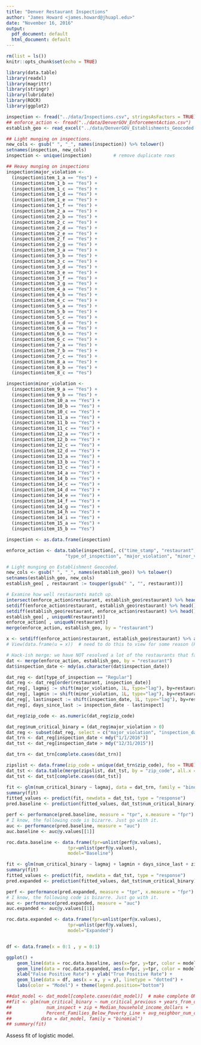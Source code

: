```yaml
---
title: "Denver Restaurant Inspections"
author: "James Howard <james.howard@jhuapl.edu>"
date: "November 16, 2016"
output:
  pdf_document: default
  html_document: default
---
```


```r
rm(list = ls())
knitr::opts_chunk$set(echo = TRUE)

library(data.table) 
library(readxl)
library(magrittr)
library(stringr)
library(lubridate)
library(ROCR)
library(ggplot2)
```

```r
inspection <- fread("../data/Inspections.csv", stringsAsFactors = TRUE)
## enforce_action <- fread("../data/DenverGOV_EnforcementAction.csv")
establish_geo <- read_excel("../data/DenverGOV_Establishments_Geocoded.xls") %>% data.table()
```

```r
## Light munging on inspections. 
new_cols <- gsub(" ", "_", names(inspection)) %>% tolower()
setnames(inspection, new_cols)
inspection <- unique(inspection)        # remove duplicate rows

## Heavy munging on inspections
inspection$major_violation <- 
  (inspection$item_1_a == "Yes") +
  (inspection$item_1_b == "Yes") +
  (inspection$item_1_c == "Yes") +
  (inspection$item_1_d == "Yes") +
  (inspection$item_1_e == "Yes") +
  (inspection$item_1_f == "Yes") +
  (inspection$item_2_a == "Yes") +
  (inspection$item_2_b == "Yes") +
  (inspection$item_2_c == "Yes") +
  (inspection$item_2_d == "Yes") +
  (inspection$item_2_e == "Yes") +
  (inspection$item_2_f == "Yes") +
  (inspection$item_2_g == "Yes") +
  (inspection$item_3_a == "Yes") +
  (inspection$item_3_b == "Yes") +
  (inspection$item_3_c == "Yes") +
  (inspection$item_3_d == "Yes") +
  (inspection$item_3_e == "Yes") +
  (inspection$item_3_f == "Yes") +
  (inspection$item_3_g == "Yes") +
  (inspection$item_4_a == "Yes") +
  (inspection$item_4_b == "Yes") +
  (inspection$item_4_c == "Yes") +
  (inspection$item_5_a == "Yes") +
  (inspection$item_5_b == "Yes") +
  (inspection$item_5_c == "Yes") +
  (inspection$item_5_d == "Yes") +
  (inspection$item_6_a == "Yes") +
  (inspection$item_6_b == "Yes") +
  (inspection$item_6_c == "Yes") +
  (inspection$item_7_a == "Yes") +
  (inspection$item_7_b == "Yes") +
  (inspection$item_7_c == "Yes") +
  (inspection$item_8_a == "Yes") +
  (inspection$item_8_b == "Yes") +
  (inspection$item_8_c == "Yes")

inspection$minor_violation <- 
  (inspection$item_9_a == "Yes") +
  (inspection$item_9_b == "Yes") +
  (inspection$item_10_a == "Yes") +
  (inspection$item_10_b == "Yes") +
  (inspection$item_10_c == "Yes") +
  (inspection$item_11_a == "Yes") +
  (inspection$item_11_b == "Yes") +
  (inspection$item_11_c == "Yes") +
  (inspection$item_12_a == "Yes") +
  (inspection$item_12_b == "Yes") +
  (inspection$item_12_c == "Yes") +
  (inspection$item_12_d == "Yes") +
  (inspection$item_13_a == "Yes") +
  (inspection$item_13_b == "Yes") +
  (inspection$item_13_c == "Yes") +
  (inspection$item_14_a == "Yes") +
  (inspection$item_14_b == "Yes") +
  (inspection$item_14_c == "Yes") +
  (inspection$item_14_d == "Yes") +
  (inspection$item_14_e == "Yes") +
  (inspection$item_14_f == "Yes") +
  (inspection$item_14_g == "Yes") +
  (inspection$item_14_h == "Yes") +
  (inspection$item_14_i == "Yes") +
  (inspection$item_15_a == "Yes") +
  (inspection$item_15_b == "Yes")

inspection <- as.data.frame(inspection)

enforce_action <- data.table(inspection[, c("time_stamp", "restaurant", "inspection_date", 
                      "type_of_inspection", "major_violation", "minor_violation")])

# Light munging on Establishment Geocoded. 
new_cols <- gsub(" ", "_", names(establish_geo)) %>% tolower()
setnames(establish_geo, new_cols)
establish_geo[ , restaurant := toupper(gsub(" ", "", restaurant))]

# Examine how well restaurants match up. 
intersect(enforce_action$restaurant, establish_geo$restaurant) %>% head()
setdiff(enforce_action$restaurant, establish_geo$restaurant) %>% head()
setdiff(establish_geo$restaurant, enforce_action$restaurant) %>% head()
establish_geo[ , uniqueN(restaurant)]
enforce_action[ , uniqueN(restaurant)]
merge(enforce_action, establish_geo, by = "restaurant")

x <- setdiff(enforce_action$restaurant, establish_geo$restaurant) %>% as.character()
# View(data.frame(u = x))  # need to do this to view for some reason (RStudio error)

# Hack-ish merge: we have NOT resolved a lot of the restaurants that fail to match up. 
dat <- merge(enforce_action, establish_geo, by = "restaurant")
dat$inspection_date <- mdy(as.character(dat$inspection_date))

dat_reg <- dat[type_of_inspection == "Regular"]
dat_reg <- dat_reg[order(restaurant, inspection_date)]
dat_reg[, lagmaj := shift(major_violation, 1L, type="lag"), by=restaurant]
dat_reg[, lagmin := shift(minor_violation, 1L, type="lag"), by=restaurant]
dat_reg[, lastinspect := shift(inspection_date, 1L, type="lag"), by=restaurant]
dat_reg[, days_since_last := inspection_date - lastinspect]
```


```r
dat_reg$zip_code <- as.numeric(dat_reg$zip_code)

dat_reg$num_critical_binary = (dat_reg$major_violation > 0)
dat_reg <- subset(dat_reg, select = c("major_violation", "inspection_date", "lagmaj", "lagmin", "zip_code", "days_since_last", "num_critical_binary"))
dat_trn <- dat_reg[inspection_date < mdy("1/1/2016")]
dat_tst <- dat_reg[inspection_date > mdy("12/31/2015")]

dat_trn <- dat_trn[complete.cases(dat_trn)]

zipslist <- data.frame(zip_code = unique(dat_trn$zip_code), foo = TRUE)
dat_tst <- data.table(merge(zipslist, dat_tst, by = "zip_code", all.x = TRUE))
dat_tst <- dat_tst[complete.cases(dat_tst)]

fit <- glm(num_critical_binary ~ lagmaj, data = dat_trn, family = "binomial")
summary(fit)
fitted_values <- predict(fit, newdata = dat_tst, type = "response")
pred.baseline <- prediction(fitted_values, dat_tst$num_critical_binary)

perf <- performance(pred.baseline, measure = "tpr", x.measure = "fpr")
# I know, the following code is bizarre. Just go with it.
auc <- performance(pred.baseline, measure = "auc")
auc.baseline <- auc@y.values[[1]]

roc.data.baseline <- data.frame(fpr=unlist(perf@x.values),
                       tpr=unlist(perf@y.values),
                       model="Baseline")

fit <- glm(num_critical_binary ~ lagmaj + lagmin + days_since_last + zip_code, data = dat_trn, family = "binomial")
summary(fit)
fitted_values <- predict(fit, newdata = dat_tst, type = "response")
pred.expanded <- prediction(fitted_values, dat_tst$num_critical_binary)

perf <- performance(pred.expanded, measure = "tpr", x.measure = "fpr")
# I know, the following code is bizarre. Just go with it.
auc <- performance(pred.expanded, measure = "auc")
auc.expanded <- auc@y.values[[1]]

roc.data.expanded <- data.frame(fpr=unlist(perf@x.values),
                       tpr=unlist(perf@y.values),
                       model="Expanded")


df <- data.frame(x = 0:1 , y = 0:1)

ggplot() +
    geom_line(data = roc.data.baseline, aes(x=fpr, y=tpr, color = model)) + 
    geom_line(data = roc.data.expanded, aes(x=fpr, y=tpr, color = model)) + 
    xlab("False Positive Rate") + ylab("True Positive Rate") +
    geom_line(data = df, aes(x = x, y = y), linetype = "dotted") +
    labs(color = "Model") + theme(legend.position="bottom")


```

```r
##dat_model <- dat_model[complete.cases(dat_model)]  # make complete ONLY for quick modelling
##fit <- glm(num_critical_binary ~ num_critical_previous + years_from_opening + 
##             num_inspect + zip + Median_household_income_dollars + 
##             Percent_Families_Below_Poverty_Line + avg_neighbor_num_critical, 
##           data = dat_model, family = "binomial")
## summary(fit)
```

Assess fit of logistic model. 
